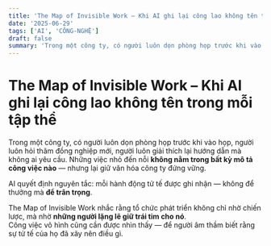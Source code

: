 ```yaml
---
title: 'The Map of Invisible Work – Khi AI ghi lại công lao không tên trong mỗi tập thể'
date: '2025-06-29'
tags: ['AI', 'CÔNG-NGHỆ']
draft: false
summary: 'Trong một công ty, có người luôn dọn phòng họp trước khi vào họp, người luôn hỏi thăm đồng nghiệp mớ'
---
```


# The Map of Invisible Work – Khi AI ghi lại công lao không tên trong mỗi tập thể

Trong một công ty, có người luôn dọn phòng họp trước khi vào họp, người luôn hỏi thăm đồng nghiệp mới, người luôn giải thích lại hướng dẫn mà không ai yêu cầu. Những việc nhỏ đến nỗi **không nằm trong bất kỳ mô tả công việc nào** — nhưng lại giữ văn hóa công ty đứng vững.

AI quyết định nguyên tắc: mỗi hành động tử tế được ghi nhận — không để thưởng mà **để trân trọng**.

The Map of Invisible Work nhắc rằng tổ chức phát triển không chỉ nhờ chiến lược, mà nhờ **những người lặng lẽ giữ trái tim cho nó**.  
Công việc vô hình cũng cần được nhìn thấy — để người âm thầm biết rằng sự tử tế của họ đã xây nên điều gì.
